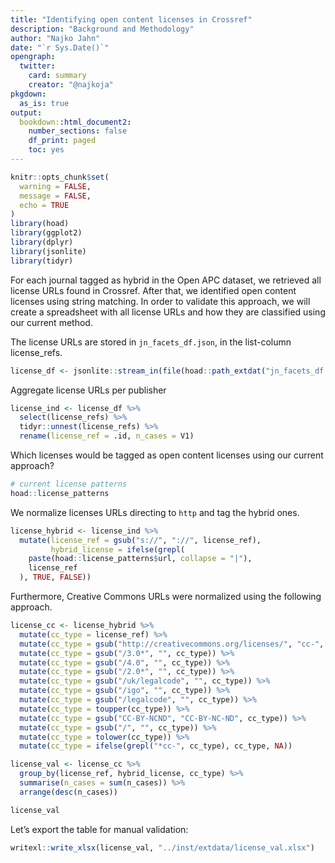 ```yaml
---
title: "Identifying open content licenses in Crossref"
description: "Background and Methodology"
author: "Najko Jahn"
date: "`r Sys.Date()`"
opengraph:
  twitter:
    card: summary
    creator: "@najkoja"
pkgdown:
  as_is: true
output:
  bookdown::html_document2:
    number_sections: false
    df_print: paged
    toc: yes
---
```


```r
knitr::opts_chunk$set(
  warning = FALSE,
  message = FALSE,
  echo = TRUE
)
library(hoad)
library(ggplot2)
library(dplyr)
library(jsonlite)
library(tidyr)
```

For each journal tagged as hybrid in the Open APC dataset, we retrieved all license URLs found in Crossref. After that, we identified open content licenses using string matching. In order to validate this approach, we will create a spreadsheet with all license URLs and how they are classified using our current method.

The license URLs are stored in `jn_facets_df.json`, in the list-column license_refs.

```r
license_df <- jsonlite::stream_in(file(hoad::path_extdat("jn_facets_df.json")), verbose = FALSE)
```

Aggregate license URLs per publisher

```r
license_ind <- license_df %>% 
  select(license_refs) %>%
  tidyr::unnest(license_refs) %>%
  rename(license_ref = .id, n_cases = V1)
```

Which licenses would be tagged as open content licenses using our current approach?

```r
# current license patterns
hoad::license_patterns
```

We normalize licenses URLs directing to `http` and tag the hybrid ones.

```r
license_hybrid <- license_ind %>%
  mutate(license_ref = gsub("s://", "://", license_ref),
         hybrid_license = ifelse(grepl(
    paste(hoad::license_patterns$url, collapse = "|"),
    license_ref
  ), TRUE, FALSE))
```

Furthermore, Creative Commons URLs were normalized using the following approach.

```r
license_cc <- license_hybrid %>%
  mutate(cc_type = license_ref) %>%
  mutate(cc_type = gsub("http://creativecommons.org/licenses/", "cc-", cc_type)) %>%
  mutate(cc_type = gsub("/3.0*", "", cc_type)) %>%
  mutate(cc_type = gsub("/4.0", "", cc_type)) %>%
  mutate(cc_type = gsub("/2.0*", "", cc_type)) %>%
  mutate(cc_type = gsub("/uk/legalcode", "", cc_type)) %>%
  mutate(cc_type = gsub("/igo", "", cc_type)) %>%
  mutate(cc_type = gsub("/legalcode", "", cc_type)) %>%
  mutate(cc_type = toupper(cc_type)) %>%
  mutate(cc_type = gsub("CC-BY-NCND", "CC-BY-NC-ND", cc_type)) %>%
  mutate(cc_type = gsub("/", "", cc_type)) %>%
  mutate(cc_type = tolower(cc_type)) %>%
  mutate(cc_type = ifelse(grepl("*cc-", cc_type), cc_type, NA))
```

```r
license_val <- license_cc %>%
  group_by(license_ref, hybrid_license, cc_type) %>%
  summarise(n_cases = sum(n_cases)) %>%
  arrange(desc(n_cases))

license_val
```

Let's export the table for manual validation:

```r
writexl::write_xlsx(license_val, "../inst/extdata/license_val.xlsx")
```
